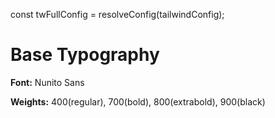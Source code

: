 const twFullConfig = resolveConfig(tailwindConfig);

<Meta title="Typography" />

# Base Typography

**Font:** Nunito Sans

**Weights:** 400(regular), 700(bold), 800(extrabold), 900(black)

